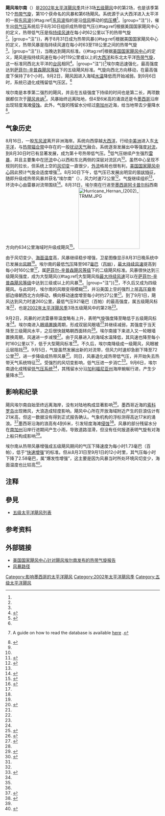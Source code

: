{{Good article}}
{{Infobox Hurricane
| Name=飓风埃尔南<br>{{lang|en|Hurricane Hernan}}
| Type=飓风
| Year=2002
| Basin=EPac
| Image location=Hurricane hernan 2002 september 1.jpg
| Image name=即将达到最高强度的飓风埃尔南
| Formed=2002年8月30日
| Dissipated=2002年9月6日
| 1-min winds=140
| Pressure=921
| Damages=0
| Inflated=
| Fatalities=0
| Areas=墨西哥太平洋海岸沿线、[[索科罗岛|索科罗岛]]和[[加利福尼亚州|加利福尼亚州]]
| Hurricane season=[[2002年太平洋飓风季|2002年太平洋飓风季]]
}}
'''飓风埃尔南'''（{{lang-en|Hurricane Hernan}}）是[[2002年太平洋飓风季|2002年太平洋飓风季]]共计3场[[五级太平洋飓风列表|五级飓风]]中的第2场，也是该季第12个[[热带气旋|热带气旋]]，第10个获命名的风暴和第6场飓风。系统源于从大西洋进入太平洋的一股[[东风波|东风波]]{{#tag:ref|[[东风波|东风波]]指的是沿[[信风|信风]]移动的[[低压槽|低压槽]]<ref name="glos" />。|group="注"}}，催生出[[低气压|低气压]]系统后于8月30日组织成热带低气压{{#tag:ref|根据美国国家飓风中心的定义，热带低气压是指[[最大持续风速|持续风速]]在每小时62公里以下的热带气旋<ref name="glos" />。|group="注"}}，再于8月31日成为热带风暴{{#tag:ref|根据美国国家飓风中心的定义，热带风暴是指持续风速在每小时63至118公里之间的热带气旋<ref name="glos" />。|group="注"}}，当晚达到飓风标准。{{#tag:ref|根据[[国家飓风中心|美国国家飓风中心]]的定义，飓风是指持续风速在每小时119公里或以上的[[北大西洋热带气旋|大西洋]]和东北太平洋[[热带气旋|热带气旋]]，这一标准同西北太平洋的[[台风|台风]]相同<ref name="glos">{{cite report | publisher = National Hurricane Center | date = 2013-03-25 | accessdate = 2014-06-15 | title = Glossary of NHC Terms | archivedate = 2014-06-01 | archiveurl = https://web.archive.org/web/20140601020814/http://www.nhc.noaa.gov/aboutgloss.shtml | deadurl = no | url = http://www.nhc.noaa.gov/aboutgloss.shtml }}</ref>。|group="注"}}<ref name="tcr">{{cite web | author = Miles B. Lawrence | title = Hurricane Hernan Tropical Cyclone Report | archiveurl = https://web.archive.org/web/20131022172456/http://www.nhc.noaa.gov/2002hernan.shtml | year = 2002 | publisher = National Hurricane Center | accessdate = 2013-10-22 | url = http://www.nhc.noaa.gov/2002hernan.shtml | archivedate = 2013-10-22 | deadurl = yes }}</ref>埃尔南迅速强化，最高强度达到[[萨菲尔-辛普森飓风等级|萨菲尔-辛普森飓风等级]]下的五级飓风标准。气旋向西北方向移动，在最高强度下保持了8个小时。9月2日，飓风因进入海域[[海面温度|水温]]降低而开始减弱。到9月6日时，系统已退化成残留低气压区。<ref name="tcr" />

埃尔南是本季第二强烈的飓风，并且在五级强度下持续的时间也是第二长，两项数据都仅次于[[2002年飓风肯纳|飓风肯纳]]<ref name="EPAC HURDAT">{{cite web | author = National Hurricane Center | author2 = Hurricane Research Division | author3 = Central Pacific Hurricane Center | publisher = United States National Oceanic and Atmospheric Administration's National Weather Service | date = 2014-07-07 | accessdate = 2015-05-03 | title = The Northeast and North Central Pacific hurricane database 1949–2013 | url = http://www.nhc.noaa.gov/data/hurdat/hurdat2-nencpac-1949-2013-070714.txt | archiveurl = https://web.archive.org/web/20140912211312/http://www.nhc.noaa.gov/data/hurdat/hurdat2-nencpac-1949-2013-070714.txt | archivedate = 2014-09-12 | deadurl = no }} A guide on how to read the database is available [http://www.aoml.noaa.gov/hrd/hurdat/tracks-hurdat2-epac-format-apr13.pdf here] {{Wayback|url=http://www.aoml.noaa.gov/hrd/hurdat/tracks-hurdat2-epac-format-apr13.pdf |date=20150923190243 }}.</ref>。风暴始终远离陆地，但4至6米高的涌浪还是令[[墨西哥|墨西哥]]沿岸出现轻度海滩[[侵蚀作用|侵蚀]]。此外，气旋的残留水分经过[[南加州|南加州]]近海，给当地带去少量降水<ref name="rain">{{cite newspaper | title = Showers along the Southwest coast | year = 2002 | newspaper = ''Syracuse Post-Standard''}}</ref>。

== 气象历史 ==
{{storm path|Hernan 2002 track.png}}
8月16日，一股[[东风波|东风波]]离开非洲海岸。系统向西穿越[[大西洋|大西洋]]，行经[[中美洲|中美洲]]进入东[[太平洋|太平洋]]，与[[热带辐合带|热带辐合带]]中存在的一股[[热带扰动|扰动天气]]融合。系统逐渐发展出中等强度[[对流|对流]]，到8月30日时已有显著发展，成为第十{{lang|en|E}}号热带低气压。<ref name="tcr" />低气压继续产生强烈[[雷暴|雷暴]]，并且主要集中在[[环流|环流]]中心以西和东北两侧的深层对流区内<ref name="tcr" />。虽然中心呈现不规则的拉长，但系统上空的[[风切变|风切变]]一直很少，[[外流_(气象学)|外流]]格局也很有利，[[国家飓风中心|美国国家飓风中心]]因此预计气旋会适度增强<ref name="disc 2">{{cite web | archiveurl = https://web.archive.org/web/20121021004925/http://www.nhc.noaa.gov/archive/2002/dis/ep102002.discus.002.html | author = Franklin | title = Tropical Depression 10-E Discussion Number 2 | year = 2002 | publisher = National Hurricane Center | accessdate = 2015-06-27 | url = http://www.nhc.noaa.gov/archive/2002/dis/ep102002.discus.002.html | deadurl = no | archivedate = 2012-10-21 }}</ref>。8月30日下午，低气压已发展出明显的[[雨带|带状特征]]，随即升级成热带风暴并获名“埃尔南”（{{lang|en|Hernan}}），风力时速72公里<ref name="PAN 3">{{cite web | author = Franklin | title = Tropical Storm Hernan Public Advisory Number 3 | year = 2002 | publisher = National Hurricane Center | accessdate = 2015-06-27 | url = http://www.nhc.noaa.gov/archive/2002/dis/ep102002.discus.003.html | archivedate = 2012-10-21 | deadurl = no | archiveurl = https://web.archive.org/web/20121021004939/http://www.nhc.noaa.gov/archive/2002/dis/ep102002.discus.003.html }}</ref>。气旋继续组织<ref name="PAN 3" />，环流中心由雷暴对流带围绕<ref name="disc3">{{cite web | author = Beven | title = Tropical Storm Hernan Public Advisory Number 4 | year = 2002 | publisher = National Hurricane Center | archiveurl = https://web.archive.org/web/20121021004952/http://www.nhc.noaa.gov/archive/2002/dis/ep102002.discus.004.html | deadurl = no | accessdate = 2015-06-27 | url = http://www.nhc.noaa.gov/archive/2002/dis/ep102002.discus.004.html | archivedate = 2012-10-21 }}</ref>。8月31日，埃尔南在行进至[[墨西哥|墨西哥]][[阿卡普尔科|阿卡普尔科]]西南方向约634公里海域时升级成飓风<ref name="disc4">{{cite web | author = Lawrence | title = Hurricane Hernan Public Advisory Number 5 | year = 2002 | archiveurl = https://web.archive.org/web/20121021005009/http://www.nhc.noaa.gov/archive/2002/dis/ep102002.discus.005.html | deadurl = no | archivedate = 2012-10-21 | publisher = National Hurricane Center | accessdate = 2015-06-27 | url = http://www.nhc.noaa.gov/archive/2002/dis/ep102002.discus.005.html }}</ref>。
[[Image:Hurricane_Hernan_(2002)_TRMM.JPG|200px]]

由于风切变少、[[海面温度|海面温度]]高，风暴继续稳步增强，卫星图像显示8月31日晚系统中已发展出[[风眼|风眼]]<ref name="disc5">{{cite web | author = Avila | title = Hurricane Hernan Public Advisory Number 6 | year = 2002 | archiveurl = https://web.archive.org/web/20121021005117/http://www.nhc.noaa.gov/archive/2002/dis/ep102002.discus.006.html | publisher = National Hurricane Center | accessdate = 2015-06-27 | archivedate = 2012-10-21 | deadurl = no | url = http://www.nhc.noaa.gov/archive/2002/dis/ep102002.discus.006.html }}</ref>。埃尔南的最低[[气压|气压]]降至987[[巴|毫巴]]（[[帕斯卡|百帕]]），[[最大持续风速|最大持续风速]]提高到每小时160公里<ref name="disc5" />，属[[萨菲尔-辛普森飓风等级|萨菲尔-辛普森飓风等级]]下的二级飓风标准。风暴很快达到三级飓风强度，成为大型飓风{{#tag:ref|大型飓风指[[最大持续风速|最大持续风速]]可以在[[萨菲尔-辛普森飓风等级|萨菲尔-辛普森飓风等级]]中达到三级或以上的风暴<ref name="glos" />。|group="注"}}<ref name="tcr" />，不久后又成为四级飓风。与此同时，埃尔南的风眼变得模糊<ref name="disc6">{{cite web | author = Jarvinen/Knabb | title = Hurricane Hernan Public Advisory Number 8 | year = 2002 | publisher = National Hurricane Center | accessdate = 2015-06-27 | archivedate = 2012-10-21 | archiveurl = https://web.archive.org/web/20121021005130/http://www.nhc.noaa.gov/archive/2002/dis/ep102002.discus.008.html | deadurl = no | url = http://www.nhc.noaa.gov/archive/2002/dis/ep102002.discus.008.html }}</ref>，并沿美国上空的强烈上层[[高压脊|高压脊]]南部边缘朝西北方向移动，横向移动速度增至每小时约27公里<ref name="disc6" />。到了9月1日，飓风达到风力时速260公里，最低气压921毫巴（百帕）的最高强度，属五级飓风标准<ref name="tcr" />，也是[[2002年太平洋飓风季|2002年太平洋飓风季]]3场五级飓风中的第2场<ref name="EPAC HURDAT" />。

9月2日，风暴的对流雷暴带温度略有上升，表明气旋强度降至略低于五级飓风标准<ref name="tcr" />。埃尔南进入[[眼墙置换|眼墙置换]]周期，形成双层风眼墙<ref name="disc7">{{cite web | author = Jarvinen/Molleda | title = Hurricane Hernan Public Advisory Number 12 | year = 2002 | publisher = National Hurricane Center | accessdate = 2015-06-27 | archiveurl = https://web.archive.org/web/20121021005157/http://www.nhc.noaa.gov/archive/2002/dis/ep102002.discus.012.html | deadurl = no | url = http://www.nhc.noaa.gov/archive/2002/dis/ep102002.discus.012.html | archivedate = 2012-10-21 }}</ref>并继续减弱，其强度于当天降至三级飓风水平，之后很快就略朝西面转向<ref name="disc8">{{cite web | author = Stewart | title = Hurricane Hernan Public Advisory Number 14 | year = 2002 | publisher = National Hurricane Center | accessdate = 2015-06-27 | url = http://www.nhc.noaa.gov/archive/2002/dis/ep102002.discus.014.html | archivedate = 2012-10-21 | archiveurl = https://web.archive.org/web/20121021005211/http://www.nhc.noaa.gov/archive/2002/dis/ep102002.discus.014.html | deadurl = no }}</ref>。埃尔南接下来进入又一轮眼墙置换周期，风速进一步减慢<ref name="disc9">{{cite web | author = Stewart | title = Hurricane Hernan Public Advisory Number 15 | year = 2002 | publisher = National Hurricane Center | archiveurl = https://web.archive.org/web/20121021005221/http://www.nhc.noaa.gov/archive/2002/dis/ep102002.discus.015.html | deadurl = no | accessdate = 2015-06-27 | url = http://www.nhc.noaa.gov/archive/2002/dis/ep102002.discus.015.html | archivedate = 2012-10-21 }}</ref>。由于风暴进入的海域水温降低，其风速也降至每小时160公里以下，低于大型飓风标准<ref name="tcr" />。不久后，埃尔南降级成一级飓风，风眼被云层阻挡<ref name="disc10">{{cite web | author = Avila | title = Hurricane Hernan Public Advisory Number 19 | year = 2002 | publisher = National Hurricane Center | archiveurl = https://web.archive.org/web/20121021005246/http://www.nhc.noaa.gov/archive/2002/dis/ep102002.discus.019.html | deadurl = no | accessdate = 2015-06-27 | url = http://www.nhc.noaa.gov/archive/2002/dis/ep102002.discus.019.html | archivedate = 2012-10-21 }}</ref>。9月5日，气旋虽然发展出新的对流带，但风力时速却急剧下降至72公里<ref name="disc12">{{cite web | author = Stewart/Rhome | title = Tropical Storm Hernan Public Advisory Number 25 | year = 2002 | publisher = National Hurricane Center | accessdate = 2015-06-27 | archivedate = 2012-10-21 | archiveurl = https://web.archive.org/web/20121021005326/http://www.nhc.noaa.gov/archive/2002/dis/ep102002.discus.025.html | deadurl = no | url = http://www.nhc.noaa.gov/archive/2002/dis/ep102002.discus.025.html }}</ref>，进一步降级成热带风暴<ref name="tcr" />。同日，风暴退化成热带低气压，并开始失去热带天气系统特征<ref name="tcr" />。受强烈的风切变影响，低气压进一步消亡<ref name="disc13">{{cite web | author = Stewart/Rhome | title = Tropical Depression Hernan Public Advisory Number 29 | year = 2002 | publisher = National Hurricane Center | accessdate = 2015-06-27 | deadurl = no | archiveurl = https://web.archive.org/web/20121021005339/http://www.nhc.noaa.gov/archive/2002/dis/ep102002.discus.029.html | url = http://www.nhc.noaa.gov/archive/2002/dis/ep102002.discus.029.html | archivedate = 2012-10-21 }}</ref>。9月6日，埃尔南退化成残留[[低气压|低气压系统]]<ref name="tcr" />，其残留水分沿[[加利福尼亚州|加利福尼亚州]]海岸蜿蜒行进，产生少量降水<ref name="tcr" />。

== 影响和纪录 ==
飓风埃尔南自始至终远离海岸，没有对陆地构成显著影响<ref name="tcr" />。墨西哥近海的[[索科罗岛|索科罗岛]]出现微风，大浪造成轻度影响。飓风中心所在开放海域附近产生的巨浪估计有21米高，但这一数据没有得到正式报告确认。气象机构的浮标测得高达17米的涌浪。<ref name="surf">{{cite web | author = Nathan Todd Cool | title = 70 waves generated by Hernan | publisher = WaveCast | accessdate = 2015-06-27 | url = http://wavecast.com/guide/questions.shtml | archiveurl = https://web.archive.org/web/20120210170258/http://wavecast.com/guide/questions.shtml | archivedate = 2012-02-10 | deadurl = no }}</ref>墨西哥沿海的浪高有4到6米，引发轻度海滩[[侵蚀作用|侵蚀]]<ref name="ncdc">{{cite report | author = National Climatic Data Center | title = Event Report for Hurricane Hernan | year = 2002 | publisher = National Hurricane Center | accessdate = 2012-01-13 | url = http://www4.ncdc.noaa.gov/cgi-win/wwcgi.dll?wwevent~ShowEvent~450914 | archiveurl = https://web.archive.org/web/20120113014147/http://www4.ncdc.noaa.gov/cgi-win/wwcgi.dll?wwevent~ShowEvent~450914 | deadurl = yes | archivedate = 2012-01-13 | date =  }}</ref>。风暴的部分残留水分在[[南加州|南加州]]沿岸行进期间产生小雨，导致道路湿滑，但没有任何报道表明气旋有对海上船只构成影响<ref name="rain" />。

埃尔南从热带风暴增强成五级飓风期间的气压下降速度为每小时1.73毫巴（百帕），低于“[[快速增强|快速增强]]”的标准。但从8月31日至9月1日的12小时里，其气压每小时下降了2.58毫巴，属“爆发性增强”，这主要是因为风暴当时所处环境风切变少，海面温度也比较高<ref name="weather">{{cite web | author = Gary Padgett | title = August Tropical Cyclone Summary | accessdate = 2008-02-20 | url = http://www.weathermatrix.net/archive/tropical/summaries-2002/0012.html | publisher = Weathermatrix | deadurl = yes | archivedate = 2005-11-27 | date = 2002-10-27 | archiveurl = https://web.archive.org/web/20051127172419/http://www.weathermatrix.net/archive/tropical/summaries-2002/0012.html }}</ref>。

== 注释 ==
{{portal|热带气旋}}
{{reflist|group ="注"}}

== 參見 ==
*[[五级太平洋飓风列表|五级太平洋飓风列表]]

== 参考资料 ==
{{Reflist | colwidth = 30em}}

== 外部链接 ==
{{Commons category|Hurricane Hernan (2002)}}
* [https://web.archive.org/web/20131022172456/http://www.nhc.noaa.gov/2002hernan.shtml 美国国家飓风中心针对飓风埃尔南发布的热带气旋报告]
* [https://web.archive.org/web/20160123044951/http://www.weather.unisys.com/hurricane/e_pacific/2002/HERNAN/track.gif 风暴路径]
{{五级太平洋飓风}}
{{2002 Pacific hurricane season buttons}}
{{DEFAULTSORT:Hernan (2002)}}
[[Category:影响墨西哥的太平洋飓风|Category:影响墨西哥的太平洋飓风]]
[[Category:2002年太平洋飓风季|Category:2002年太平洋飓风季]]
[[Category:五级太平洋飓风|Category:五级太平洋飓风]]